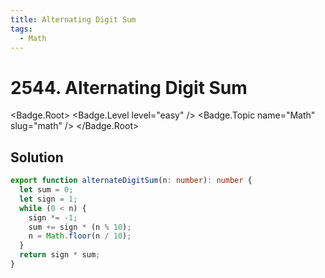 ```yaml
---
title: Alternating Digit Sum
tags:
  - Math
---
```


# 2544. Alternating Digit Sum

<Badge.Root>
  <Badge.Level level="easy" />
  <Badge.Topic name="Math" slug="math" />
</Badge.Root>

## Solution

```typescript filename="solution.ts" copy
export function alternateDigitSum(n: number): number {
  let sum = 0;
  let sign = 1;
  while (0 < n) {
    sign *= -1;
    sum += sign * (n % 10);
    n = Math.floor(n / 10);
  }
  return sign * sum;
}
```

<ProblemLink
  codingSite="leetcode"
  href="https://leetcode.com/problems/alternating-digit-sum"
  title="Alternating Digit Sum"
/>
